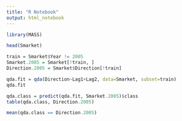 ```yaml
---
title: "R Notebook"
output: html_notebook
---
```

```r
library(MASS)

head(Smarket)
```
```r
train = Smarket$Year != 2005
Smarket.2005 = Smarket[!train, ]
Direction.2005 = Smarket$Direction[!train]

qda.fit = qda(Direction~Lag1+Lag2, data=Smarket, subset=train)
qda.fit
```
```r
qda.class = predict(qda.fit, Smarket.2005)$class
table(qda.class, Direction.2005)
```
```r
mean(qda.class == Direction.2005)
```

